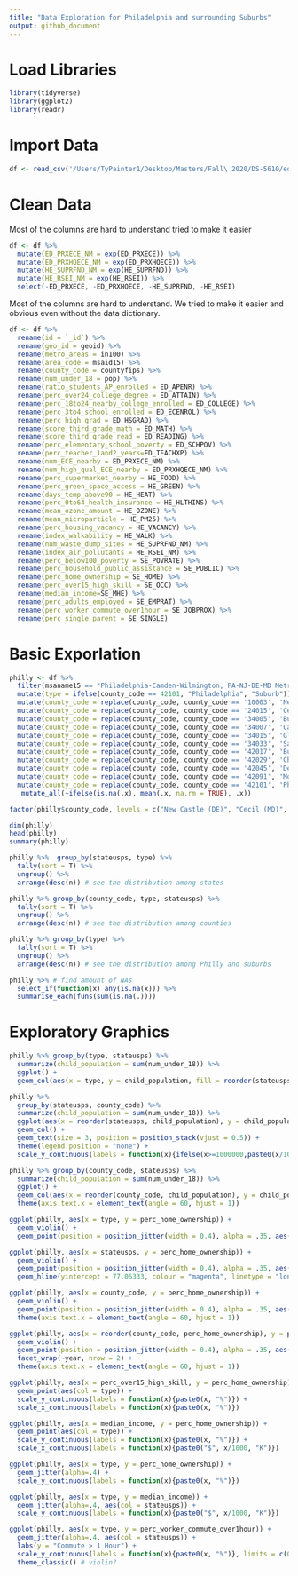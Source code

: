 ```yaml
---
title: "Data Exploration for Philadelphia and surrounding Suburbs"
output: github_document
---
```


# Load Libraries
```r
library(tidyverse)
library(ggplot2)
library(readr)
```

# Import Data

```r
df <- read_csv('/Users/TyPainter1/Desktop/Masters/Fall\ 2020/DS-5610/eda20-team5-project/Data\ Basics/data.csv') 
```

# Clean Data

Most of the columns are hard to understand tried to make it easier
```r
df <- df %>% 
  mutate(ED_PRXECE_NM = exp(ED_PRXECE)) %>%
  mutate(ED_PRXHQECE_NM = exp(ED_PRXHQECE)) %>%
  mutate(HE_SUPRFND_NM = exp(HE_SUPRFND)) %>%
  mutate(HE_RSEI_NM = exp(HE_RSEI)) %>%
  select(-ED_PRXECE, -ED_PRXHQECE, -HE_SUPRFND, -HE_RSEI)
```

Most of the columns are hard to understand. We tried to make it easier and obvious even without the data dictionary.

```r
df <- df %>% 
  rename(id = `_id`) %>% 
  rename(geo_id = geoid) %>% 
  rename(metro_areas = in100) %>%
  rename(area_code = msaid15) %>% 
  rename(county_code = countyfips) %>%
  rename(num_under_18 = pop) %>% 
  rename(ratio_students_AP_enrolled = ED_APENR) %>%
  rename(perc_over24_college_degree = ED_ATTAIN) %>%
  rename(perc_18to24_nearby_college_enrolled = ED_COLLEGE) %>%
  rename(perc_3to4_school_enrolled = ED_ECENROL) %>%
  rename(perc_high_grad = ED_HSGRAD) %>%
  rename(score_third_grade_math = ED_MATH) %>%
  rename(score_third_grade_read = ED_READING) %>%
  rename(perc_elementary_school_poverty = ED_SCHPOV) %>% 
  rename(perc_teacher_1and2_years=ED_TEACHXP) %>% 
  rename(num_ECE_nearby = ED_PRXECE_NM) %>% 
  rename(num_high_qual_ECE_nearby = ED_PRXHQECE_NM) %>% 
  rename(perc_supermarket_nearby = HE_FOOD) %>% 
  rename(perc_green_space_access = HE_GREEN) %>%
  rename(days_temp_above90 = HE_HEAT) %>%
  rename(perc_0to64_health_insurance = HE_HLTHINS) %>%
  rename(mean_ozone_amount = HE_OZONE) %>%
  rename(mean_microparticle = HE_PM25) %>%
  rename(perc_housing_vacancy = HE_VACANCY) %>%
  rename(index_walkability = HE_WALK) %>% 
  rename(num_waste_dump_sites = HE_SUPRFND_NM) %>%
  rename(index_air_pollutants = HE_RSEI_NM) %>%
  rename(perc_below100_poverty = SE_POVRATE) %>%
  rename(perc_household_public_assistance = SE_PUBLIC) %>%
  rename(perc_home_ownership = SE_HOME) %>%
  rename(perc_over15_high_skill = SE_OCC) %>%
  rename(median_income=SE_MHE) %>%
  rename(perc_adults_employed = SE_EMPRAT) %>%
  rename(perc_worker_commute_over1hour = SE_JOBPROX) %>%
  rename(perc_single_parent = SE_SINGLE)
```

# Basic Exporlation 

```r
philly <- df %>% 
  filter(msaname15 == "Philadelphia-Camden-Wilmington, PA-NJ-DE-MD Metro Area") %>% # filter Philly area
  mutate(type = ifelse(county_code == 42101, "Philadelphia", "Suburb")) %>%  # mutate a city, suburb column;City of Phila. is 42101
  mutate(county_code = replace(county_code, county_code == '10003', 'New Castle (DE)')) %>%
  mutate(county_code = replace(county_code, county_code == '24015', 'Cecil (MD)')) %>%
  mutate(county_code = replace(county_code, county_code == '34005', 'Burlington (NJ)')) %>%
  mutate(county_code = replace(county_code, county_code == '34007', 'Camden (NJ)')) %>%
  mutate(county_code = replace(county_code, county_code == '34015', 'Gloucester (NJ)'))%>%
  mutate(county_code = replace(county_code, county_code == '34033', 'Salem (NJ)')) %>%
  mutate(county_code = replace(county_code, county_code == '42017', 'Bucks (PA)')) %>%
  mutate(county_code = replace(county_code, county_code == '42029', 'Chester (PA)')) %>%
  mutate(county_code = replace(county_code, county_code == '42045', 'Delaware (PA)')) %>%
  mutate(county_code = replace(county_code, county_code == '42091', 'Montgomery (PA)'))%>%
  mutate(county_code = replace(county_code, county_code == '42101', 'Philadelphia'))%>%
   mutate_all(~ifelse(is.na(.x), mean(.x, na.rm = TRUE), .x))

factor(philly$county_code, levels = c("New Castle (DE)", "Cecil (MD)", "Burlington (NJ)", "Camden (NJ)", "Gloucester (NJ)", "Salem (NJ)", "Bucks (PA)", "Chester (PA)", "Delaware (PA)", "Montgomery (PA)"))

dim(philly)
head(philly)
summary(philly)

philly %>%  group_by(stateusps, type) %>%
  tally(sort = T) %>%
  ungroup() %>%
  arrange(desc(n)) # see the distribution among states                 

philly %>% group_by(county_code, type, stateusps) %>%
  tally(sort = T) %>%
  ungroup() %>%
  arrange(desc(n)) # see the distribution among counties

philly %>% group_by(type) %>%
  tally(sort = T) %>%
  ungroup() %>%
  arrange(desc(n)) # see the distribution among Philly and suburbs
```

```r
philly %>% # find amount of NAs
  select_if(function(x) any(is.na(x))) %>% 
  summarise_each(funs(sum(is.na(.))))
```

# Exploratory Graphics

```r
philly %>% group_by(type, stateusps) %>% 
  summarize(child_population = sum(num_under_18)) %>% 
  ggplot() +
  geom_col(aes(x = type, y = child_population, fill = reorder(stateusps, child_population)))

philly %>% 
  group_by(stateusps, county_code) %>% 
  summarize(child_population = sum(num_under_18)) %>% 
  ggplot(aes(x = reorder(stateusps, child_population), y = child_population, fill = county_code, label = county_code)) +
  geom_col() +
  geom_text(size = 3, position = position_stack(vjust = 0.5)) +
  theme(legend.position = "none") +
  scale_y_continuous(labels = function(x){ifelse(x>=1000000,paste0(x/1000000, "M"), paste0(x/1000, "K"))})

philly %>% group_by(county_code, stateusps) %>% 
  summarize(child_population = sum(num_under_18)) %>% 
  ggplot() +
  geom_col(aes(x = reorder(county_code, child_population), y = child_population, fill = stateusps)) +
  theme(axis.text.x = element_text(angle = 60, hjust = 1))
```

```r
ggplot(philly, aes(x = type, y = perc_home_ownership)) +
  geom_violin() +
  geom_point(position = position_jitter(width = 0.4), alpha = .35, aes(color = stateusps))

ggplot(philly, aes(x = stateusps, y = perc_home_ownership)) +
  geom_violin() +
  geom_point(position = position_jitter(width = 0.4), alpha = .35, aes(color = type)) +
  geom_hline(yintercept = 77.06333, colour = "magenta", linetype = "longdash", size = .4)

ggplot(philly, aes(x = county_code, y = perc_home_ownership)) +
  geom_violin() +
  geom_point(position = position_jitter(width = 0.4), alpha = .35, aes(color = stateusps, shape = type)) +
  theme(axis.text.x = element_text(angle = 60, hjust = 1))

ggplot(philly, aes(x = reorder(county_code, perc_home_ownership), y = perc_home_ownership)) +
  geom_violin() +
  geom_point(position = position_jitter(width = 0.4), alpha = .35, aes(color = stateusps)) +
  facet_wrap(~year, nrow = 2) +
  theme(axis.text.x = element_text(angle = 60, hjust = 1))
```

```r
ggplot(philly, aes(x = perc_over15_high_skill, y = perc_home_ownership)) +
  geom_point(aes(col = type)) +
  scale_y_continuous(labels = function(x){paste0(x, "%")}) +
  scale_x_continuous(labels = function(x){paste0(x, "%")})

ggplot(philly, aes(x = median_income, y = perc_home_ownership)) +
  geom_point(aes(col = type)) +
  scale_y_continuous(labels = function(x){paste0(x, "%")}) +
  scale_x_continuous(labels = function(x){paste0("$", x/1000, "K")})
```

```r
ggplot(philly, aes(x = type, y = perc_home_ownership)) +
  geom_jitter(alpha=.4) +
  scale_y_continuous(labels = function(x){paste0(x, "%")})

ggplot(philly, aes(x = type, y = median_income)) +
  geom_jitter(alpha=.4, aes(col = stateusps)) +
  scale_y_continuous(labels = function(x){paste0("$", x/1000, "K")}) 

ggplot(philly, aes(x = type, y = perc_worker_commute_over1hour)) +
  geom_jitter(alpha=.4, aes(col = stateusps)) +
  labs(y = "Commute > 1 Hour") +
  scale_y_continuous(labels = function(x){paste0(x, "%")}, limits = c(0, 35)) +
  theme_classic() # violin?
```



